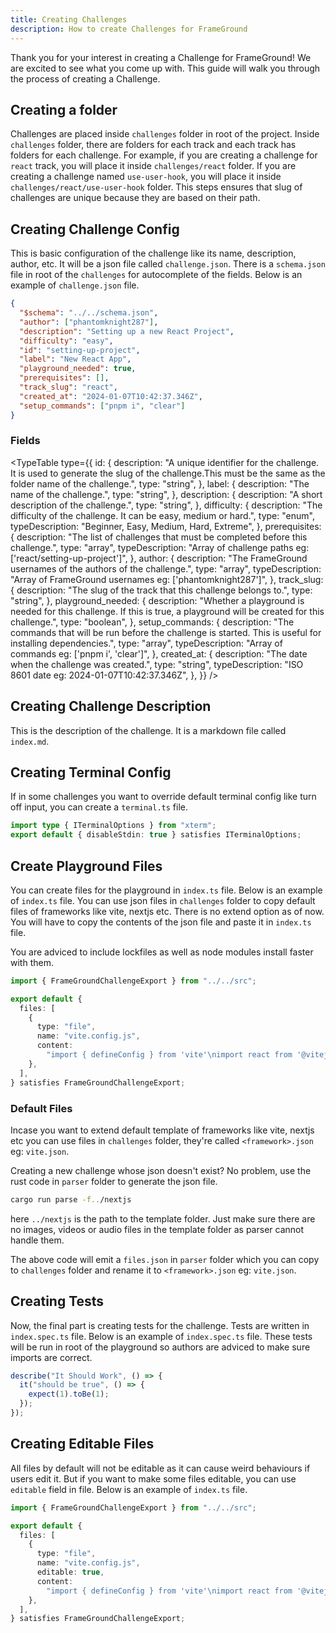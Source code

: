 ```yaml
---
title: Creating Challenges
description: How to create Challenges for FrameGround
---
```


Thank you for your interest in creating a Challenge for FrameGround! We are excited to see what you come up with. This guide will walk you through the process of creating a Challenge.

## Creating a folder

Challenges are placed inside `challenges` folder in root of the project. Inside `challenges` folder, there are folders for each track and each track has folders for each challenge. For example, if you are creating a challenge for `react` track, you will place it inside `challenges/react` folder. If you are creating a challenge named `use-user-hook`, you will place it inside `challenges/react/use-user-hook` folder. This steps ensures that slug of challenges are unique because they are based on their path.

## Creating Challenge Config

This is basic configuration of the challenge like its name, description, author, etc. It will be a json file called `challenge.json`. There is a `schema.json` file in root of the `challenges` for autocomplete of the fields. Below is an example of `challenge.json` file.

```json title="challenges/react/setting-up-project/challenge.json"
{
  "$schema": "../../schema.json",
  "author": ["phantomknight287"],
  "description": "Setting up a new React Project",
  "difficulty": "easy",
  "id": "setting-up-project",
  "label": "New React App",
  "playground_needed": true,
  "prerequisites": [],
  "track_slug": "react",
  "created_at": "2024-01-07T10:42:37.346Z",
  "setup_commands": ["pnpm i", "clear"]
}
```

### Fields

<TypeTable
  type={{
    id: {
      description:
        "A unique identifier for the challenge. It is used to generate the slug of the challenge.This must be the same as the folder name of the challenge.",
      type: "string",
    },
    label: {
      description: "The name of the challenge.",
      type: "string",
    },
    description: {
      description: "A short description of the challenge.",
      type: "string",
    },
    difficulty: {
      description:
        "The difficulty of the challenge. It can be easy, medium or hard.",
      type: "enum",
      typeDescription: "Beginner, Easy, Medium, Hard, Extreme",
    },
    prerequisites: {
      description:
        "The list of challenges that must be completed before this challenge.",
      type: "array",
      typeDescription:
        "Array of challenge paths eg: ['react/setting-up-project']",
    },
    author: {
      description: "The FrameGround usernames of the authors of the challenge.",
      type: "array",
      typeDescription:
        "Array of FrameGround usernames eg: ['phantomknight287']",
    },
    track_slug: {
      description: "The slug of the track that this challenge belongs to.",
      type: "string",
    },
    playground_needed: {
      description:
        "Whether a playground is needed for this challenge. If this is true, a playground will be created for this challenge.",
      type: "boolean",
    },
    setup_commands: {
      description:
        "The commands that will be run before the challenge is started. This is useful for installing dependencies.",
      type: "array",
      typeDescription: "Array of commands eg: ['pnpm i', 'clear']",
    },
    created_at: {
      description: "The date when the challenge was created.",
      type: "string",
      typeDescription: "ISO 8601 date eg: 2024-01-07T10:42:37.346Z",
    },
  }}
/>

## Creating Challenge Description

This is the description of the challenge. It is a markdown file called `index.md`.

## Creating Terminal Config

If in some challenges you want to override default terminal config like turn off input, you can create a `terminal.ts` file.

```ts title="challenges/react/setting-up-project/terminal.ts"
import type { ITerminalOptions } from "xterm";
export default { disableStdin: true } satisfies ITerminalOptions;
```

## Create Playground Files

You can create files for the playground in `index.ts` file. Below is an example of `index.ts` file. You can use json files in `challenges` folder to copy default files of frameworks like vite, nextjs etc. There is no extend option as of now. You will have to copy the contents of the json file and paste it in `index.ts` file.

<Callout title="Note" type="info">
  You are adviced to include lockfiles as well as node modules install faster
  with them.
</Callout>

```ts title="challenges/react/setting-up-project/index.ts"
import { FrameGroundChallengeExport } from "../../src";

export default {
  files: [
    {
      type: "file",
      name: "vite.config.js",
      content:
        "import { defineConfig } from 'vite'\nimport react from '@vitejs/plugin-react'\n\n// https://vitejs.dev/config/\nexport default defineConfig({\n  plugins: [react()],\n})\n",
    },
  ],
} satisfies FrameGroundChallengeExport;
```

### Default Files

Incase you want to extend default template of frameworks like vite, nextjs etc you can use files in `challenges` folder, they're called `<framework>.json` eg: `vite.json`.

Creating a new challenge whose json doesn't exist? No problem, use the rust code in `parser` folder to generate the json file.

```bash title="Generate files.json"
cargo run parse -f../nextjs
```

here `../nextjs` is the path to the template folder. Just make sure there are no images, videos or audio files in the template folder as parser cannot handle them.

The above code will emit a `files.json` in `parser` folder which you can copy to `challenges` folder and rename it to `<framework>.json` eg: `vite.json`.

## Creating Tests

Now, the final part is creating tests for the challenge. Tests are written in `index.spec.ts` file. Below is an example of `index.spec.ts` file. These tests will be run in root of the playground so authors are adviced to make sure imports are correct.

```ts title="challenges/react/setting-up-project/index.spec.ts"
describe("It Should Work", () => {
  it("should be true", () => {
    expect(1).toBe(1);
  });
});
```

## Creating Editable Files

All files by default will not be editable as it can cause weird behaviours if users edit it. But if you want to make some files editable, you can use `editable` field in file. Below is an example of `index.ts` file.

```ts title="challenges/react/setting-up-project/index.ts"
import { FrameGroundChallengeExport } from "../../src";

export default {
  files: [
    {
      type: "file",
      name: "vite.config.js",
      editable: true,
      content:
        "import { defineConfig } from 'vite'\nimport react from '@vitejs/plugin-react'\n\n// https://vitejs.dev/config/\nexport default defineConfig({\n  plugins: [react()],\n})\n",
    },
  ],
} satisfies FrameGroundChallengeExport;
```
